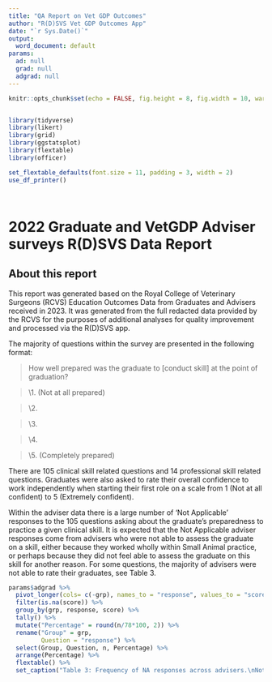 ```yaml
---
title: "QA Report on Vet GDP Outcomes"
author: "R(D)SVS Vet GDP Outcomes App"
date: "`r Sys.Date()`"
output:
  word_document: default
params:
  ad: null
  grad: null
  adgrad: null
---
```


```r
knitr::opts_chunk$set(echo = FALSE, fig.height = 8, fig.width = 10, warning = FALSE, message = FALSE)


library(tidyverse)
library(likert)
library(grid)
library(ggstatsplot)
library(flextable)
library(officer)

set_flextable_defaults(font.size = 11, padding = 3, width = 2)
use_df_printer()




```


# 2022 Graduate and VetGDP Adviser surveys R(D)SVS Data Report
## About this report

This report was generated based on the Royal College of Veterinary Surgeons (RCVS) Education Outcomes Data from Graduates and Advisers received in 2023. It was generated from the full redacted data provided by the RCVS for the purposes of additional analyses for quality improvement and processed via the R(D)SVS app. 


The majority of questions within the survey are presented in the following format: 

> How well prepared was the graduate to [conduct skill] at the point of graduation?

> \1. (Not at all prepared)

> \2.

> \3.

> \4.

> \5. (Completely prepared)




There are 105 clinical skill related questions and 14 professional skill related questions. Graduates were also asked to rate their overall confidence to work independently when starting their first role on a scale from 1 (Not at all confident) to 5 (Extremely confident).




Within the adviser data there is a large number of 'Not Applicable' responses to the 105 questions asking about the graduate's preparedness to practice a given clinical skill. It is expected that the Not Applicable adviser responses come from advisers who were not able to assess the graduate on a skill, either because they worked wholly within Small Animal practice, or perhaps because they did not feel able to assess the graduate on this skill for another reason. For some questions, the majority of advisers were not able to rate their graduates, see Table 3.


```r
params$adgrad %>% 
  pivot_longer(cols= c(-grp), names_to = "response", values_to = "score" ) %>% 
  filter(is.na(score)) %>% 
  group_by(grp, response, score) %>% 
  tally() %>%
  mutate("Percentage" = round(n/78*100, 2)) %>% 
  rename("Group" = grp,
         Question = "response") %>% 
  select(Group, Question, n, Percentage) %>% 
  arrange(Percentage) %>% 
  flextable() %>% 
  set_caption("Table 3: Frequency of NA responses across advisers.\nNote, no graduates recorded an 'NA' response for any question")

```

